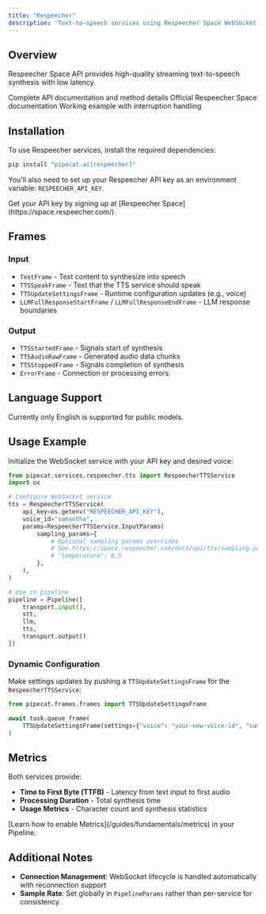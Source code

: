 ```yaml
---
title: "Respeecher"
description: "Text-to-speech services using Respeecher Space WebSocket API"
---
```


## Overview

Respeecher Space API provides high-quality streaming text-to-speech synthesis with low latency.

<CardGroup cols={3}>
  <Card
    title="API Reference"
    icon="code"
    href="https://reference-server.pipecat.ai/en/latest/api/pipecat.services.respeecher.tts.html"
  >
    Complete API documentation and method details
  </Card>
  <Card
    title="Respeecher Docs"
    icon="book"
    href="https://space.respeecher.com/docs/quickstart"
  >
    Official Respeecher Space documentation
  </Card>
  <Card
    title="Example Code"
    icon="play"
    href="https://github.com/pipecat-ai/pipecat/blob/main/examples/foundational/07ad-interruptible-respeecher.py"
  >
    Working example with interruption handling
  </Card>
</CardGroup>

## Installation

To use Respeecher services, install the required dependencies:

```bash
pip install "pipecat-ai[respeecher]"
```

You'll also need to set up your Respeecher API key as an environment variable: `RESPEECHER_API_KEY`.

<Tip>
  Get your API key by signing up at
  [Respeecher Space](https://space.respeecher.com/).
</Tip>

## Frames

### Input

- `TextFrame` - Text content to synthesize into speech
- `TTSSpeakFrame` - Text that the TTS service should speak
- `TTSUpdateSettingsFrame` - Runtime configuration updates (e.g., voice)
- `LLMFullResponseStartFrame` / `LLMFullResponseEndFrame` - LLM response boundaries

### Output

- `TTSStartedFrame` - Signals start of synthesis
- `TTSAudioRawFrame` - Generated audio data chunks
- `TTSStoppedFrame` - Signals completion of synthesis
- `ErrorFrame` - Connection or processing errors

## Language Support

Currently only English is supported for public models.

## Usage Example

Initialize the WebSocket service with your API key and desired voice:

```python
from pipecat.services.respeecher.tts import RespeecherTTSService
import os

# Configure WebSocket service
tts = RespeecherTTSService(
    api_key=os.getenv("RESPEECHER_API_KEY"),
    voice_id="samantha",
    params=RespeecherTTSService.InputParams(
        sampling_params={
            # Optional sampling params overrides
            # See https://space.respeecher.com/docs/api/tts/sampling-params-guide
            # "temperature": 0.5
        },
    ),
)

# Use in pipeline
pipeline = Pipeline([
    transport.input(),
    stt,
    llm,
    tts,
    transport.output()
])
```

### Dynamic Configuration

Make settings updates by pushing a `TTSUpdateSettingsFrame` for the `RespeecherTTSService`:

```python
from pipecat.frames.frames import TTSUpdateSettingsFrame

await task.queue_frame(
    TTSUpdateSettingsFrame(settings={"voice": "your-new-voice-id", "sampling_params": {"temperature": 0.5}})
)
```

## Metrics

Both services provide:

- **Time to First Byte (TTFB)** - Latency from text input to first audio
- **Processing Duration** - Total synthesis time
- **Usage Metrics** - Character count and synthesis statistics

<Info>
  [Learn how to enable Metrics](/guides/fundamentals/metrics) in your Pipeline.
</Info>

## Additional Notes

- **Connection Management**: WebSocket lifecycle is handled automatically with reconnection support
- **Sample Rate**: Set globally in `PipelineParams` rather than per-service for consistency
